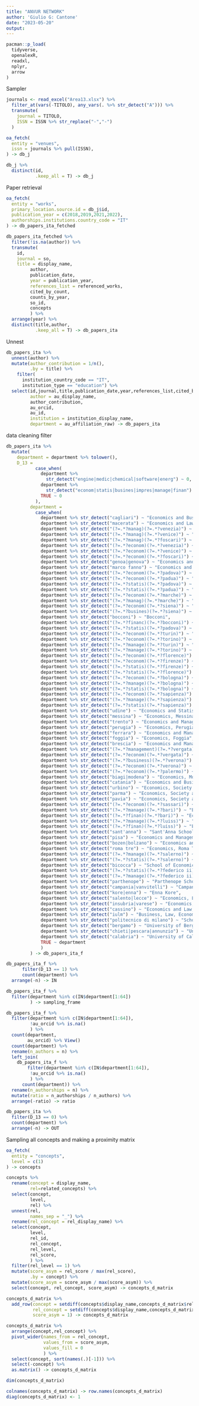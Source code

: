 ```yaml
---
title: "ANVUR NETWORK"
author: 'Giulio G: Cantone'
date: "2023-05-20"
output:
---
```


```r
pacman::p_load(
  tidyverse,
  openalexR,
  readxl,
  nplyr,
  arrow
)
```

Sampler


```r
journals <- read_excel("Area13.xlsx") %>%
  filter_at(vars(-TITOLO), any_vars(. %>% str_detect("A"))) %>%
  transmute(
    journal = TITOLO,
    ISSN = ISSN %>% str_replace("‐","-")
  )
```


```r
oa_fetch(
  entity = "venues",
  issn = journals %>% pull(ISSN),
) -> db_j

db_j %>%
  distinct(id,
           .keep_all = T) -> db_j
```

Paper retrieval

```r
oa_fetch(
  entity = "works",
  primary_location.source.id = db_j$id,
  publication_year = c(2018,2019,2021,2022),
  authorships.institutions.country_code = "IT"
) -> db_papers_ita_fetched

db_papers_ita_fetched %>%
  filter(!is.na(author)) %>%
  transmute(
    id,
    journal = so,
    title = display_name,
         author,
         publication_date,
         year = publication_year,
         references_list = referenced_works,
         cited_by_count,
         counts_by_year,
         so_id,
         concepts
         ) %>%
  arrange(year) %>%
  distinct(title,author,
           .keep_all = T) -> db_papers_ita

```

Unnest

```r
db_papers_ita %>%
  unnest(author) %>%
  mutate(author_contribution = 1/n(),
         .by = title) %>%
    filter(
      institution_country_code == "IT",
      institution_type == "education") %>%
  select(id,journal,title,publication_date,year,references_list,cited_by_count,counts_by_year,so_id,concepts,
         author = au_display_name,
         author_contribution,
         au_orcid,
         au_id,
         institution = institution_display_name,
         department = au_affiliation_raw) -> db_papers_ita
```

data cleaning filter

```r
db_papers_ita %>%
  mutate(
    department = department %>% tolower(),
    D_13 =
           case_when(
             department %>%
               str_detect("engine|medic|chemical|software|energ") ~ 0,
             department %>%
               str_detect("econom|statis|busines|impres|manage|finan") ~ 1,
             TRUE ~ 0
           ),
         department =
           case_when(
             department %>% str_detect("cagliari") ~ "Economics and Business, Cagliari",
             department %>% str_detect("macerata") ~ "Economics and Law, Macerata",
             department %>% str_detect("(?=.*?manag)(?=.*?venezia)") ~ "Management, Ca Foscari",
             department %>% str_detect("(?=.*?manag)(?=.*?venice)") ~ "Management, Ca Foscari",
             department %>% str_detect("(?=.*?manag)(?=.*?foscari)") ~ "Management, Ca Foscari",
             department %>% str_detect("(?=.*?econom)(?=.*?venezia)") ~ "Economics, Ca Foscari",
             department %>% str_detect("(?=.*?econom)(?=.*?venice)") ~ "Economics, Ca Foscari",
             department %>% str_detect("(?=.*?econom)(?=.*?foscari)") ~ "Economics, Ca Foscari",
             department %>% str_detect("genoa|genova") ~ "Economics and Business, Genua",
             department %>% str_detect("marco fanno") ~ "Economics and Management, Padova",
             department %>% str_detect("(?=.*?econom)(?=.*?padova)") ~ "Economics and Management, Padova",
             department %>% str_detect("(?=.*?econom)(?=.*?padua)") ~ "Economics and Management, Padova",
             department %>% str_detect("(?=.*?statis)(?=.*?padova)") ~ "Statistical Sciences, Padova",
             department %>% str_detect("(?=.*?statis)(?=.*?padua)") ~ "Statistical Sciences, Padova",
             department %>% str_detect("(?=.*?econom)(?=.*?marche)") ~ "Economics and Social Sciences, Ancona Marche",
             department %>% str_detect("(?=.*?manag)(?=.*?marche)") ~ "Management, Ancona Marche",
             department %>% str_detect("(?=.*?econom)(?=.*?siena)") ~ "Economics and Statistics, Siena",
             department %>% str_detect("(?=.*?busines)(?=.*?siena)") ~ "Business and Law, Siena",
             department %>% str_detect("bocconi") ~ "Bocconi",
             department %>% str_detect("(?=.*?financ)(?=.*?bocconi)") ~ "Finance, Bocconi",
             department %>% str_detect("(?=.*?statis)(?=.*?padova)") ~ "Statistical Sciences, Padova",
             department %>% str_detect("(?=.*?econom)(?=.*?turin)") ~ "Economics and Statistics, University of Turin",
             department %>% str_detect("(?=.*?econom)(?=.*?torino)") ~ "Economics and Statistics, University of Turin",
             department %>% str_detect("(?=.*?manage)(?=.*?turin)") ~ "Management, University of Turin",
             department %>% str_detect("(?=.*?manage)(?=.*?torino)") ~ "Management, University of Turin",
             department %>% str_detect("(?=.*?econom)(?=.*?florence)") ~ "Economics, Florence",
             department %>% str_detect("(?=.*?econom)(?=.*?firenze)") ~ "Economics, Florence",
             department %>% str_detect("(?=.*?statis)(?=.*?firenze)") ~ "Statistics and Computer Science, Florence",
             department %>% str_detect("(?=.*?statis)(?=.*?florence)") ~ "Statistics and Computer Science, Florence",
             department %>% str_detect("(?=.*?econom)(?=.*?bologna)") ~ "Economics, Bologna",
             department %>% str_detect("(?=.*?manage)(?=.*?bologna)") ~ "Management, Bologna",
             department %>% str_detect("(?=.*?statis)(?=.*?bologna)") ~ "Statistical Sciences, Bologna",
             department %>% str_detect("(?=.*?econom)(?=.*?sapienza)") ~ "Economics, Sapienza",
             department %>% str_detect("(?=.*?manage)(?=.*?sapienza)") ~ "Management, Sapienza",
             department %>% str_detect("(?=.*?statis)(?=.*?sapienza)") ~ "Statistical Sciences, Sapienza",
             department %>% str_detect("udine") ~ "Economics and Statistics, Udine",
             department %>% str_detect("messina") ~ "Economics, Messina",
             department %>% str_detect("trento") ~ "Economics and Management, Trento",
             department %>% str_detect("perugia") ~ "Economics, Perugia",
             department %>% str_detect("ferrara") ~ "Economics and Management, Ferrara",
             department %>% str_detect("foggia") ~ "Economics, Foggia",
             department %>% str_detect("brescia") ~ "Economics and Management, Brescia",
             department %>% str_detect("(?=.*?management)(?=.*?vergata)") ~ "Management and Law, Tor Vergata",
             department %>% str_detect("(?=.*?econom)(?=.*?vergata)") ~ "Economics, Tor Vergata",
             department %>% str_detect("(?=.*?business)(?=.*?verona)") ~ "Business Administration, Verona",
             department %>% str_detect("(?=.*?econom)(?=.*?verona)") ~ "Economics, Verona",
             department %>% str_detect("(?=.*?econom)(?=.*?palermo)") ~ "Economics, Business and Statistics, Palermo",
             department %>% str_detect("biagi|modena") ~ "Economics, Modena and Reggio Emilia",
             department %>% str_detect("catania") ~ "Economics and Business, Catania",
             department %>% str_detect("urbino") ~ "Economics, Society and Politics, Urbino",
             department %>% str_detect("parma") ~ "Economics, Society and Politics, Parma",
             department %>% str_detect("pavia") ~ "Economics, Society and Politics, Pavia",
             department %>% str_detect("(?=.*?econom)(?=.*?sassari)") ~ "Economics and Business, Sassari",
             department %>% str_detect("(?=.*?manage)(?=.*?bari)") ~ "Economics, Management and Business, Bari",
             department %>% str_detect("(?=.*?finan)(?=.*?bari)") ~ "Economics and Finance, Bari",
             department %>% str_detect("(?=.*?manage)(?=.*?luiss)") ~ "Economics and Management, LUISS",
             department %>% str_detect("(?=.*?finan)(?=.*?luiss)") ~ "Economics and Finance, LUISS",
             department %>% str_detect("sant'anna") ~ "Sant'Anna School of Management",
             department %>% str_detect("pisa") ~ "Economics and Management, Pisa",
             department %>% str_detect("bozen|bolzano") ~ "Economics and Management, Bozen-Bolzano",
             department %>% str_detect("roma tre") ~ "Economics, Roma Tre",
             department %>% str_detect("(?=.*?manage)(?=.*?salerno)") ~ "Management and Innovation Systems, Salerno",
             department %>% str_detect("(?=.*?statis)(?=.*?salerno)") ~ "Economics and Statistics, Salerno",
             department %>% str_detect("bicocca") ~ "School of Economics and Statistics, Bicocca",
             department %>% str_detect("(?=.*?statis)(?=.*?federico ii)") ~ "Economics and Statistics, Federico II",
             department %>% str_detect("(?=.*?manage)(?=.*?federico ii)") ~ "Economics, Management, Institutions, Federico II",
             department %>% str_detect("parthenope") ~ "Parthenope School of Economics and Law",
             department %>% str_detect("campania|vanvitelli") ~ "Campania Vanvitelli",
             department %>% str_detect("kore|enna") ~ "Enna Kore",
             department %>% str_detect("salento|lecce") ~ "Economics, Lecce Salento",
             department %>% str_detect("insubria|varese") ~ "Economics, Varese Insubria",
             department %>% str_detect("cassino") ~ "Economics and Law, Cassino",
             department %>% str_detect("iulm") ~ "Business, Law, Economics, IULM",
             department %>% str_detect("politecnico di milano") ~ "School of Management, Politecnico di Milano",
             department %>% str_detect("bergamo") ~ "University of Bergamo",
             department %>% str_detect("chieti|pescara|annunzio") ~ "University of Chieti-Pescara",
             department %>% str_detect("calabria") ~ "University of Calabria",
             TRUE ~ department
             )
         ) -> db_papers_ita_f

db_papers_ita_f %>%
      filter(D_13 == 1) %>%
      count(department) %>%
  arrange(-n) -> IN

db_papers_ita_f %>%
  filter(department %in% c(IN$department[1:64])
         ) -> sampling_frame

db_papers_ita_f %>%
  filter(department %in% c(IN$department[1:64]),
         !au_orcid %>% is.na()
         ) %>%
  count(department,
        au_orcid) %>% View()
  count(department) %>%
  rename(n_authors = n) %>%
  left_join(
    db_papers_ita_f %>%
        filter(department %in% c(IN$department[1:64]),
         !au_orcid %>% is.na()
         ) %>%
      count(department)) %>%
  rename(n_authorships = n) %>%
  mutate(ratio = n_authorships / n_authors) %>%
  arrange(-ratio) -> ratio

db_papers_ita %>%
  filter(D_13 == 0) %>%
  count(department) %>%
  arrange(-n) -> OUT

```


Sampling all concepts and making a proximity matrix

```r
oa_fetch(
  entity = "concepts",
  level = c(1)
) -> concepts

concepts %>%
  rename(concept = display_name,
         rel=related_concepts) %>%
  select(concept,
         level,
         rel) %>%
  unnest(rel,
         names_sep = "_") %>%
  rename(rel_concept = rel_display_name) %>%
  select(concept,
         level,
         rel_id,
         rel_concept,
         rel_level,
         rel_score,
         ) %>%
  filter(rel_level == 1) %>%
  mutate(score_asym = rel_score / max(rel_score),
         .by = concept) %>%
  mutate(score_asym = score_asym / max(score_asym)) %>%
  select(concept, rel_concept, score_asym) -> concepts_d_matrix

concepts_d_matrix %>%
  add_row(concept = setdiff(concepts$display_name,concepts_d_matrix$rel_concept),
          rel_concept = setdiff(concepts$display_name,concepts_d_matrix$rel_concept),
          score_asym = 1) -> concepts_d_matrix

concepts_d_matrix %>%
  arrange(concept,rel_concept) %>%
  pivot_wider(names_from = rel_concept,
              values_from = score_asym,
              values_fill = 0
              ) %>%
  select(concept, sort(names(.)[-1])) %>%
  select(-concept) %>%
  as.matrix() -> concepts_d_matrix

dim(concepts_d_matrix)

colnames(concepts_d_matrix) -> row.names(concepts_d_matrix)
diag(concepts_d_matrix) <- 1
```